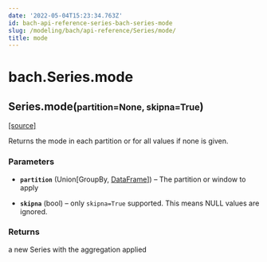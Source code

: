 ```yaml
---
date: '2022-05-04T15:23:34.763Z'
id: bach-api-reference-series-bach-series-mode
slug: /modeling/bach/api-reference/Series/mode/
title: mode
---
```


# bach.Series.mode

<div className="method">

<h2 className="signature-method"><span className="additional-name">Series.</span><span className="name">mode(</span><small className="parameter-list"><span className="parameter" id="partition">partition=None</span>, <span className="parameter" id="skipna">skipna=True</span></small>)</h2>


&#8203;<span className="view-source">[[source]](https://github.com/objectiv/objectiv-analytics/blob/main/bach/bach/series/series.py)</span>

<div className="content">

Returns the mode in each partition or for all values if none is given.


### Parameters

* **`partition`** (Union[GroupBy, [DataFrame](/docs/modeling/bach/api-reference/DataFrame)]) – The partition or window to apply


* **`skipna`** (bool) – only `skipna=True` supported. This means NULL values are ignored.





### Returns

a new Series with the aggregation applied



</div>


</div>
